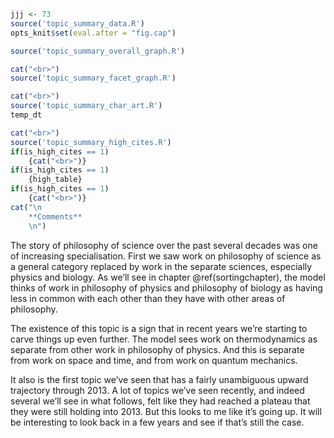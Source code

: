 ```r
jjj <- 73
source('topic_summary_data.R')
opts_knit$set(eval.after = "fig.cap")
```

```r
source('topic_summary_overall_graph.R')
```

```r
cat("<br>")
source('topic_summary_facet_graph.R')
```

```r
cat("<br>")
source('topic_summary_char_art.R')
temp_dt
```

```r
cat("<br>")
source('topic_summary_high_cites.R')
if(is_high_cites == 1)
	{cat("<br>")}
if(is_high_cites == 1)
	{high_table}
if(is_high_cites == 1)
	{cat("<br>")}
cat("\n
	**Comments**
	\n")
```

The story of philosophy of science over the past several decades was one of increasing specialisation. First we saw work on philosophy of science as a general category replaced by work in the separate sciences, especially physics and biology. As we'll see in chapter \@ref(sortingchapter), the model thinks of work in philosophy of physics and philosophy of biology as having less in common with each other than they have with other areas of philosophy.

The existence of this topic is a sign that in recent years we're starting to carve things up even further. The model sees work on thermodynamics as separate from other work in philosophy of physics. And this is separate from work on space and time, and from work on quantum mechanics.

It also is the first topic we've seen that has a fairly unambiguous upward trajectory through 2013. A lot of topics we've seen recently, and indeed several we'll see in what follows, felt like they had reached a plateau that they were still holding into 2013. But this looks to me like it's going up. It will be interesting to look back in a few years and see if that's still the case.